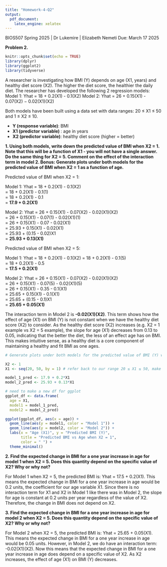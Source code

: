 ```yaml
---
title: "Homework-4-Q2"
output: 
  pdf_document:
    latex_engine: xelatex
---
```


BIOS507 Spring 2025 | Dr Lukemire | Elizabeth Nemeti
Due: March 17 2025

**Problem 2.**

```r
knitr::opts_chunk$set(echo = TRUE)
library(dplyr)
library(ggplot2)
library(tidyverse)
```

A researcher is investigating how BMI (Y) depends on age (X1, years) and healthy diet score (X2). The higher the diet score, the healthier the daily diet. The researcher has developed the following 2 regression models: 
Model 1: Yhat = 18 + 0.2(X1) - 0.1(X2)
Model 2: Yhat = 26 + 0.15(X1) - 0.07(X2) − 0.02(X1)(X2)
   
Both models have been built using a data set with data ranges: 20 ≤ X1 ≤ 50 and 1 ≤ X2 ≤ 10.    
   
- **Y (response variable)**: BMI
- **X1 (predictor variable) **: age in years
- **X2 (predictor variable)**: healthy diet score (higher = better)

**1. Using both models, write down the predicted value of BMI when X2 = 1. Note that this will be a function of X1 - you will not have a single answer. Do the same thing for X2 = 5. Comment on the effect of the interaction term in model 2. Bonus: Generate plots under both models for the predicted value of BMI when X2 = 1 as a function of age.**

Predicted value of BMI when X2 = 1:  

Model 1: Yhat = 18 + 0.2(X1) - 0.1(X2)    
              = 18 + 0.2(X1) - 0.1(1)  
              = 18 + 0.2(X1) - 0.1  
              = **17.9 + 0.2(X1)**  


Model 2: Yhat = 26 + 0.15(X1) - 0.07(X2) - 0.02(X1)(X2)  
              = 26 + 0.15(X1) - 0.07(1) - 0.02(X1)(1)   
              = 26 + 0.15(X1) - 0.07 - 0.02(X1)   
              = 25.93 + 0.15(X1) - 0.02(X1)    
              = 25.93 + (0.15 - 0.02)X1   
              = **25.93 + 0.13(X1)**   
              
              
Predicted value of BMI when X2 = 5:    

Model 1: Yhat = 18 + 0.2(X1) - 0.1(X2) 
              = 18 + 0.2(X1) - 0.1(5)  
              = 18 + 0.2(X1) - 0.5  
              = **17.5 + 0.2(X1)**   


Model 2: Yhat = 26 + 0.15(X1) - 0.07(X2) - 0.02(X1)(X2)  
              = 26 + 0.15(X1) - 0.07(5) - 0.02(X1)(5)   
              = 26 + 0.15(X1) - 0.35 - 0.1(X1)   
              = 25.65 + 0.15(X1) - 0.1(X1)   
              = 25.65 + (0.15 - 0.1)X1   
              = **25.65 + 0.05(X1)**  

The interaction term in Model 2 is **-0.02(X1)(X2)**. This term shows how the effect of age (X1) on BMI (Y) is not constant when we have the healthy diet score (X2) to consider. As the healthy diet score (X2) increases (e.g. X2 = 1 example vs X2 = 5 example), the slope for age (X1) decreases from 0.13 to 0.05, indicating that the better the diet, the less of an effect age has on BMI. This makes intuitive sense, as a healthy diet is a core component of maintaining a healthy and fit BMI as one ages. 

```r
# Generate plots under both models for the predicted value of BMI (Y) when X2=1 as a function of age (X1).

X2 <- 1
X1 <- seq(20, 50, by = 1) # refer back to our range 20 ≤ X1 ≤ 50, make sure it's 1 step

model_1_pred <- 17.9 + 0.2*X1
model_2_pred <- 25.93 + 0.13*X1

# need to make a new df for ggplot
ggplot_df <- data.frame(
  age = X1,
  model1 = model_1_pred,
  model2 = model_2_pred)

ggplot(ggplot_df, aes(x = age)) +
  geom_line(aes(y = model1, color = "Model 1")) +
  geom_line(aes(y = model2, color = "Model 2")) +
  labs(x = "Age (X1)", y = "Predicted BMI (Y)", 
       title = "Predicted BMI vs Age when X2 = 1",
       color = " ") +
  theme_minimal()
```

**2. Find the expected change in BMI for a one year increase in age for model 1 when X2 = 5. Does this quantity depend on the specific value of X2? Why or why not?**

For Model 1 when X2 = 5, the predicted BMI is: Yhat = 17.5 + 0.2(X1). This means the expected change in BMI for a one year increase in age would be 0.2 units, the coefficient for our age variable X1. Since there is no interaction term for X1 and X2 in Model 1 like there was in Model 2, the slope for age is constant at 0.2 units per year regardless of the value of X2. Therefore, the change in BMI does not depend on X2. 

**3. Find the expected change in BMI for a one year increase in age for model 2 when X2 = 5. Does this quantity depend on the specific value of X2? Why or why not?**

For Model 2 when X2 = 5, the predicted BMI is: Yhat = 25.65 + 0.05(X1). This means the expected change in BMI for a one year increase in age would be 0.05 units. However, in Model 2, we do have an interaction term: -0.02(X1)(X2). Now this means that the expected change in BMI for a one year increase in age does depend on a specific value of X2. As X2 increases, the effect of age (X1) on BMI (Y) decreases. 
